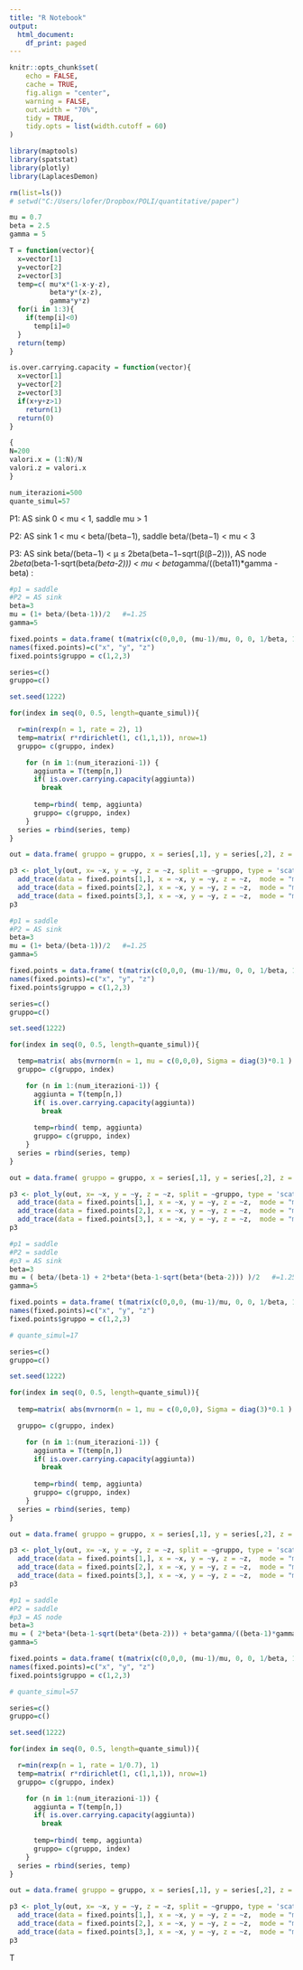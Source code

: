 ```yaml
---
title: "R Notebook"
output:
  html_document:
    df_print: paged
---
```



```r
knitr::opts_chunk$set(
	echo = FALSE,
	cache = TRUE,
	fig.align = "center",
	warning = FALSE,
	out.width = "70%",
	tidy = TRUE,
	tidy.opts = list(width.cutoff = 60)
)
```

```r
library(maptools)
library(spatstat)
library(plotly)
library(LaplacesDemon)

rm(list=ls())
# setwd("C:/Users/lofer/Dropbox/POLI/quantitative/paper")

mu = 0.7
beta = 2.5
gamma = 5

T = function(vector){
  x=vector[1]
  y=vector[2]
  z=vector[3]
  temp=c( mu*x*(1-x-y-z),
          beta*y*(x-z),
          gamma*y*z)
  for(i in 1:3){
    if(temp[i]<0)
      temp[i]=0
  }
  return(temp)
}

is.over.carrying.capacity = function(vector){
  x=vector[1]
  y=vector[2]
  z=vector[3]
  if(x+y+z>1)
    return(1)
  return(0)
}

{
N=200
valori.x = (1:N)/N
valori.z = valori.x
}

num_iterazioni=500
quante_simul=57
```


P1:
AS sink 0 < mu < 1, saddle mu > 1

P2:
AS sink 1 < mu < beta/(beta−1), saddle beta/(beta−1) < mu < 3

P3:
AS sink beta/(beta−1) < μ ≤ 2beta(beta−1−sqrt(β(β−2))), 
AS node 2*beta*(beta-1-sqrt(beta*(beta-2))) < mu < beta*gamma/((beta11)*gamma - beta) : 

```r
#p1 = saddle
#P2 = AS sink
beta=3
mu = (1+ beta/(beta-1))/2   #=1.25
gamma=5

fixed.points = data.frame( t(matrix(c(0,0,0, (mu-1)/mu, 0, 0, 1/beta, 1-1/mu-1/beta, 0), nrow = 3)) )
names(fixed.points)=c("x", "y", "z")
fixed.points$gruppo = c(1,2,3)

series=c()
gruppo=c()

set.seed(1222)

for(index in seq(0, 0.5, length=quante_simul)){

  r=min(rexp(n = 1, rate = 2), 1)
  temp=matrix( r*rdirichlet(1, c(1,1,1)), nrow=1)
  gruppo= c(gruppo, index)

    for (n in 1:(num_iterazioni-1)) {
      aggiunta = T(temp[n,])
      if( is.over.carrying.capacity(aggiunta))
        break
      
      temp=rbind( temp, aggiunta)
      gruppo= c(gruppo, index)
    }
  series = rbind(series, temp)
}

out = data.frame( gruppo = gruppo, x = series[,1], y = series[,2], z = series[,3])

p3 <- plot_ly(out, x= ~x, y = ~y, z = ~z, split = ~gruppo, type = 'scatter3d', mode = 'lines', line = list(width = 4)) %>% 
  add_trace(data = fixed.points[1,], x = ~x, y = ~y, z = ~z,  mode = "markers", type = "scatter3d", marker = list(size = 5)) %>% 
  add_trace(data = fixed.points[2,], x = ~x, y = ~y, z = ~z,  mode = "markers", type = "scatter3d", marker = list(size = 5)) %>% 
  add_trace(data = fixed.points[3,], x = ~x, y = ~y, z = ~z,  mode = "markers", type = "scatter3d", marker = list(size = 5))
p3
```


```r
#p1 = saddle
#P2 = AS sink
beta=3
mu = (1+ beta/(beta-1))/2   #=1.25
gamma=5

fixed.points = data.frame( t(matrix(c(0,0,0, (mu-1)/mu, 0, 0, 1/beta, 1-1/mu-1/beta, 0), nrow = 3)) )
names(fixed.points)=c("x", "y", "z")
fixed.points$gruppo = c(1,2,3)

series=c()
gruppo=c()

set.seed(1222)

for(index in seq(0, 0.5, length=quante_simul)){

  temp=matrix( abs(mvrnorm(n = 1, mu = c(0,0,0), Sigma = diag(3)*0.1 ) ), nrow=1)
  gruppo= c(gruppo, index)

    for (n in 1:(num_iterazioni-1)) {
      aggiunta = T(temp[n,])
      if( is.over.carrying.capacity(aggiunta))
        break
      
      temp=rbind( temp, aggiunta)
      gruppo= c(gruppo, index)
    }
  series = rbind(series, temp)
}

out = data.frame( gruppo = gruppo, x = series[,1], y = series[,2], z = series[,3])

p3 <- plot_ly(out, x= ~x, y = ~y, z = ~z, split = ~gruppo, type = 'scatter3d', mode = 'lines', line = list(width = 4)) %>% 
  add_trace(data = fixed.points[1,], x = ~x, y = ~y, z = ~z,  mode = "markers", type = "scatter3d", marker = list(size = 5)) %>% 
  add_trace(data = fixed.points[2,], x = ~x, y = ~y, z = ~z,  mode = "markers", type = "scatter3d", marker = list(size = 5)) %>% 
  add_trace(data = fixed.points[3,], x = ~x, y = ~y, z = ~z,  mode = "markers", type = "scatter3d", marker = list(size = 5))
p3
```


```r
#p1 = saddle
#P2 = saddle
#p3 = AS sink
beta=3
mu = ( beta/(beta-1) + 2*beta*(beta-1-sqrt(beta*(beta-2))) )/2   #=1.25
gamma=5

fixed.points = data.frame( t(matrix(c(0,0,0, (mu-1)/mu, 0, 0, 1/beta, 1-1/mu-1/beta, 0), nrow = 3)) )
names(fixed.points)=c("x", "y", "z")
fixed.points$gruppo = c(1,2,3)

# quante_simul=17

series=c()
gruppo=c()

set.seed(1222)

for(index in seq(0, 0.5, length=quante_simul)){
  
  temp=matrix( abs(mvrnorm(n = 1, mu = c(0,0,0), Sigma = diag(3)*0.1 ) ), nrow=1)

  gruppo= c(gruppo, index)

    for (n in 1:(num_iterazioni-1)) {
      aggiunta = T(temp[n,])
      if( is.over.carrying.capacity(aggiunta))
        break
      
      temp=rbind( temp, aggiunta)
      gruppo= c(gruppo, index)
    }
  series = rbind(series, temp)
}

out = data.frame( gruppo = gruppo, x = series[,1], y = series[,2], z = series[,3])

p3 <- plot_ly(out, x= ~x, y = ~y, z = ~z, split = ~gruppo, type = 'scatter3d', mode = 'lines', line = list(width = 4)) %>% 
  add_trace(data = fixed.points[1,], x = ~x, y = ~y, z = ~z,  mode = "markers", type = "scatter3d", marker = list(size = 5)) %>% 
  add_trace(data = fixed.points[2,], x = ~x, y = ~y, z = ~z,  mode = "markers", type = "scatter3d", marker = list(size = 5)) %>% 
  add_trace(data = fixed.points[3,], x = ~x, y = ~y, z = ~z,  mode = "markers", type = "scatter3d", marker = list(size = 5))
p3
```

```r
#p1 = saddle
#P2 = saddle
#p3 = AS node
beta=3
mu = ( 2*beta*(beta-1-sqrt(beta*(beta-2))) + beta*gamma/((beta-1)*gamma - beta) )/2  #=1.875276
gamma=5

fixed.points = data.frame( t(matrix(c(0,0,0, (mu-1)/mu, 0, 0, 1/beta, 1-1/mu-1/beta, 0), nrow = 3)) )
names(fixed.points)=c("x", "y", "z")
fixed.points$gruppo = c(1,2,3)

# quante_simul=57

series=c()
gruppo=c()

set.seed(1222)

for(index in seq(0, 0.5, length=quante_simul)){

  r=min(rexp(n = 1, rate = 1/0.7), 1)
  temp=matrix( r*rdirichlet(1, c(1,1,1)), nrow=1)
  gruppo= c(gruppo, index)

    for (n in 1:(num_iterazioni-1)) {
      aggiunta = T(temp[n,])
      if( is.over.carrying.capacity(aggiunta))
        break
      
      temp=rbind( temp, aggiunta)
      gruppo= c(gruppo, index)
    }
  series = rbind(series, temp)
}

out = data.frame( gruppo = gruppo, x = series[,1], y = series[,2], z = series[,3])

p3 <- plot_ly(out, x= ~x, y = ~y, z = ~z, split = ~gruppo, type = 'scatter3d', mode = 'lines', line = list(width = 4)) %>% 
  add_trace(data = fixed.points[1,], x = ~x, y = ~y, z = ~z,  mode = "markers", type = "scatter3d", marker = list(size = 5)) %>% 
  add_trace(data = fixed.points[2,], x = ~x, y = ~y, z = ~z,  mode = "markers", type = "scatter3d", marker = list(size = 5)) %>% 
  add_trace(data = fixed.points[3,], x = ~x, y = ~y, z = ~z,  mode = "markers", type = "scatter3d", marker = list(size = 5))
p3
```

T